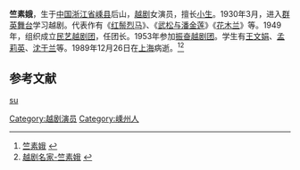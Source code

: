 '''竺素娥'''{{BD|1916年||1989年|12月26日|catIdx=Z}}，生于[[中国|中国]][[浙江省|浙江省]][[嵊县|嵊县]]后山，[[越剧|越剧]]女演员，擅长[[小生|小生]]。1930年3月，进入[[群英舞台|群英舞台]]学习越剧。代表作有《[[红鬃烈马|红鬃烈马]]》、《[[武松与潘金莲|武松与潘金莲]]》《[[花木兰|花木兰]]》等。1949年，组织成立[[民艺越剧团|民艺越剧团]]，任团长。1953年参加[[振奋越剧团|振奋越剧团]]。学生有[[王文娟|王文娟]]、[[孟莉英|孟莉英]]、[[沈于兰|沈于兰]]等。1989年12月26日在[[上海|上海]]病逝。<ref>[http://www.chnopera.com/mjmd-01-01.asp?id=241 竺素娥] {{webarchive|url=https://web.archive.org/web/20160304121118/http://www.chnopera.com/mjmd-01-01.asp?id=241 |date=2016-03-04 }}</ref><ref>[http://yj100.zjcnt.com/Article/2006-03-20/74.shtml 越剧名家-竺素娥] {{webarchive|url=https://web.archive.org/web/20160304085616/http://yj100.zjcnt.com/Article/2006-03-20/74.shtml |date=2016-03-04 }}</ref>

== 参考文献 ==
<references/>

{{DEFAULTSORT:zhu sue}}
[[Category:越剧演员|Category:越剧演员]]
[[Category:嵊州人|Category:嵊州人]]
[[cat:竺姓|su]]
{{china-bio-stub}}